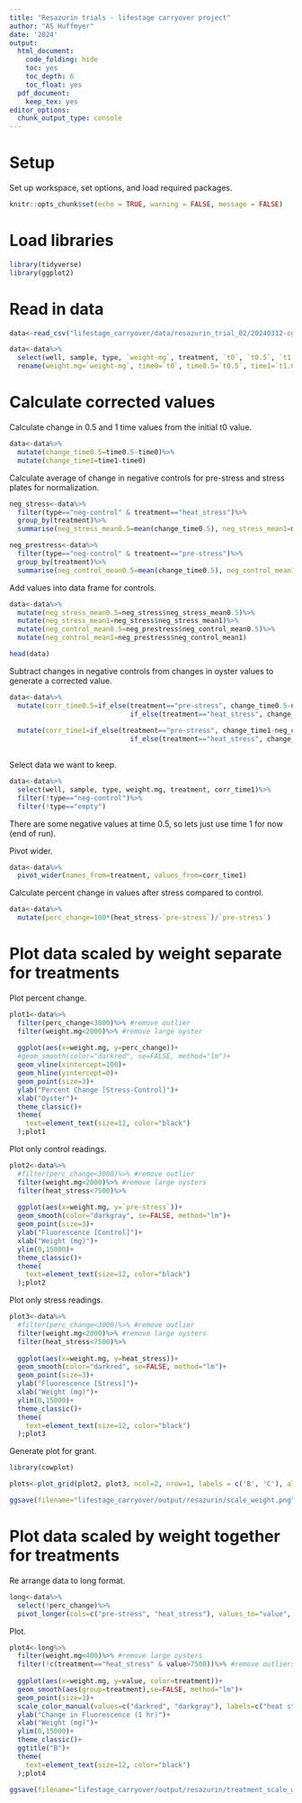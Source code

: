 ```yaml
---
title: "Resazurin trials - lifestage carryover project" 
author: "AS Huffmyer"
date: '2024'
output:
  html_document:
    code_folding: hide
    toc: yes
    toc_depth: 6
    toc_float: yes
  pdf_document:
    keep_tex: yes
editor_options: 
  chunk_output_type: console
---
```


# Setup  

Set up workspace, set options, and load required packages.    
```r
knitr::opts_chunk$set(echo = TRUE, warning = FALSE, message = FALSE)
```

# Load libraries 

```r
library(tidyverse)
library(ggplot2)
```

# Read in data 

```r
data<-read_csv("lifestage_carryover/data/resazurin_trial_02/20240312-cgig-resazurin-trial-02.csv")

data<-data%>%
  select(well, sample, type, `weight-mg`, treatment, `t0`, `t0.5`, `t1.0`)%>%
  rename(weight.mg=`weight-mg`, time0=`t0`, time0.5=`t0.5`, time1=`t1.0`)

```

# Calculate corrected values

Calculate change in 0.5 and 1 time values from the initial t0 value. 
```r

data<-data%>%
  mutate(change_time0.5=time0.5-time0)%>%
  mutate(change_time1=time1-time0)
```

Calculate average of change in negative controls for pre-stress and stress plates for normalization. 

```r
neg_stress<-data%>%
  filter(type=="neg-control" & treatment=="heat_stress")%>%
  group_by(treatment)%>%
  summarise(neg_stress_mean0.5=mean(change_time0.5), neg_stress_mean1=mean(change_time1))

neg_prestress<-data%>%
  filter(type=="neg-control" & treatment=="pre-stress")%>%
  group_by(treatment)%>%
  summarise(neg_control_mean0.5=mean(change_time0.5), neg_control_mean1=mean(change_time1))
```

Add values into data frame for controls. 

```r
data<-data%>%
  mutate(neg_stress_mean0.5=neg_stress$neg_stress_mean0.5)%>%
  mutate(neg_stress_mean1=neg_stress$neg_stress_mean1)%>%
  mutate(neg_control_mean0.5=neg_prestress$neg_control_mean0.5)%>%
  mutate(neg_control_mean1=neg_prestress$neg_control_mean1)

head(data)
```

Subtract changes in negative controls from changes in oyster values to generate a corrected value. 

```r
data<-data%>%
  mutate(corr_time0.5=if_else(treatment=="pre-stress", change_time0.5-neg_control_mean0.5, 
                              if_else(treatment=="heat_stress", change_time0.5-neg_stress_mean0.5, NA)))%>%
  
  mutate(corr_time1=if_else(treatment=="pre-stress", change_time1-neg_control_mean1, 
                              if_else(treatment=="heat_stress", change_time1-neg_stress_mean1, NA)))
  
```

Select data we want to keep. 

```r
data<-data%>%
  select(well, sample, type, weight.mg, treatment, corr_time1)%>%
  filter(!type=="neg-control")%>%
  filter(!type=="empty")
```

There are some negative values at time 0.5, so lets just use time 1 for now (end of run).  

Pivot wider. 

```r
data<-data%>%
  pivot_wider(names_from=treatment, values_from=corr_time1)
```

Calculate percent change in values after stress compared to control. 

```r
data<-data%>%
  mutate(perc_change=100*(heat_stress-`pre-stress`)/`pre-stress`)
```

# Plot data scaled by weight separate for treatments  

Plot percent change. 
```r
plot1<-data%>%
  filter(perc_change<3000)%>% #remove outlier
  filter(weight.mg<2000)%>% #remove large oyster
  
  ggplot(aes(x=weight.mg, y=perc_change))+
  #geom_smooth(color="darkred", se=FALSE, method="lm")+
  geom_vline(xintercept=100)+
  geom_hline(yintercept=0)+
  geom_point(size=3)+
  ylab("Percent Change [Stress-Control]")+
  xlab("Oyster")+
  theme_classic()+
  theme(
    text=element_text(size=12, color="black")
  );plot1
```

Plot only control readings. 
```r
plot2<-data%>%
  #filter(perc_change<3000)%>% #remove outlier
  filter(weight.mg<2000)%>% #remove large oysters
  filter(heat_stress<7500)%>%
  
  ggplot(aes(x=weight.mg, y=`pre-stress`))+
  geom_smooth(color="darkgray", se=FALSE, method="lm")+
  geom_point(size=3)+
  ylab("Fluorescence [Control]")+
  xlab("Weight (mg)")+
  ylim(0,15000)+
  theme_classic()+
  theme(
    text=element_text(size=12, color="black")
  );plot2
```

Plot only stress readings. 
```r
plot3<-data%>%
  #filter(perc_change<3000)%>% #remove outlier
  filter(weight.mg<2000)%>% #remove large oysters
  filter(heat_stress<7500)%>%
  
  ggplot(aes(x=weight.mg, y=heat_stress))+
  geom_smooth(color="darkred", se=FALSE, method="lm")+
  geom_point(size=3)+
  ylab("Fluorescence [Stress]")+
  xlab("Weight (mg)")+
  ylim(0,15000)+
  theme_classic()+
  theme(
    text=element_text(size=12, color="black")
  );plot3
```

Generate plot for grant. 

```r
library(cowplot)

plots<-plot_grid(plot2, plot3, ncol=2, nrow=1, labels = c('B', 'C'), align="vh")

ggsave(filename="lifestage_carryover/output/resazurin/scale_weight.png", plot=plots, dpi=300, width=6, height=4, units="in")
```

# Plot data scaled by weight together for treatments  

Re arrange data to long format. 

```r
long<-data%>%
  select(!perc_change)%>%
  pivot_longer(cols=c("pre-stress", "heat_stress"), values_to="value", names_to="treatment")
```

Plot. 

```r
plot4<-long%>%
  filter(weight.mg<400)%>% #remove large oysters
  filter(!c(treatment=="heat_stress" & value>7500))%>% #remove outliers as done above
  
  ggplot(aes(x=weight.mg, y=value, color=treatment))+
  geom_smooth(aes(group=treatment),se=FALSE, method="lm")+
  geom_point(size=3)+
  scale_color_manual(values=c("darkred", "darkgray"), labels=c("heat stress", "control"), name="Treatment")+
  ylab("Change in Fluorescence (1 hr)")+
  xlab("Weight (mg)")+
  ylim(0,15000)+
  theme_classic()+
  ggtitle("B")+
  theme(
    text=element_text(size=12, color="black")
  );plot4

ggsave(filename="lifestage_carryover/output/resazurin/treatment_scale_weights.png", plot=plot4, dpi=300, width=5, height=4, units="in")
```




